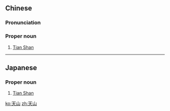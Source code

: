 ==Chinese==
{{zh-forms}}
{{wikipedia|lang=zh}}

===Pronunciation===
{{zh-pron
|m=tiānshān
|cat=pn
}}

===Proper noun===
{{zh-proper noun}}

# [[Tian Shan]]

----

==Japanese==
{{ja-kanjitab}}

===Proper noun===
{{ja-pos|proper|てんざん}}

# [[Tian Shan]]

[[ko:天山]]
[[zh:天山]]